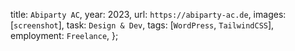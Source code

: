   title: `Abiparty AC`,
  year: 2023,
  url: `https://abiparty-ac.de`,
  images: [`screenshot`],
  task: `Design & Dev`,
  tags: [`WordPress`, `TailwindCSS`],
  employment: `Freelance`,
};
